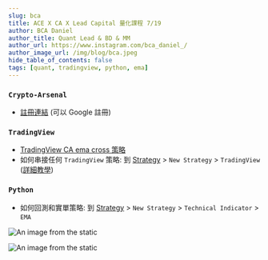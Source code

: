 ```yaml
---
slug: bca
title: ACE X CA X Lead Capital 量化課程 7/19
author: BCA Daniel
author_title: Quant Lead & BD & MM
author_url: https://www.instagram.com/bca_daniel_/
author_image_url: /img/blog/bca.jpeg
hide_table_of_contents: false
tags: [quant, tradingview, python, ema]
---
```


### `Crypto-Arsenal`


- [註冊連結](https://crypto-arsenal.io/?ref=BCA_qbb) (可以 Google 註冊) 
 

### `TradingView`


- [TradingView CA ema cross 策略](https://www.tradingview.com/script/P31Kg8mq/) 
- 如何串接任何 `TradingView` 策略: 到 [Strategy](https://crypto-arsenal.io/strategies) > `New Strategy` > `TradingView` ([詳細教學](https://docs.crypto-arsenal.io/docs/tradingview/strategy/sync-by-position))


### `Python`

- 如何回測和實單策略: 到 [Strategy](https://crypto-arsenal.io/strategies) > `New Strategy` > `Technical Indicator` > `EMA`



![An image from the static](/img/blog/ace791.JPG)

![An image from the static](/img/blog/aceqr.png)